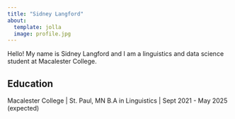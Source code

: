 ```yaml
---
title: "Sidney Langford"
about:
  template: jolla
  image: profile.jpg
---
```


Hello! My name is Sidney Langford and I am a linguistics and data science student at Macalester College. 

## Education

Macalester College | St. Paul, MN
B.A in Linguistics | Sept 2021 - May 2025 (expected)